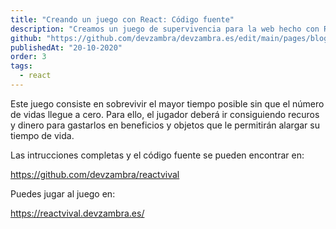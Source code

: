 ```yaml
---
title: "Creando un juego con React: Código fuente"
description: "Creamos un juego de supervivencia para la web hecho con React desde cero"
github: "https://github.com/devzambra/devzambra.es/edit/main/pages/blog/juego-react-parte-1.mdx"
publishedAt: "20-10-2020"
order: 3
tags:
  - react
---
```

Este juego consiste en sobrevivir el mayor tiempo posible sin que el número de vidas llegue a cero.
Para ello, el jugador deberá ir consiguiendo recuros y dinero para gastarlos en beneficios y objetos que le permitirán alargar su tiempo de vida.

Las intrucciones completas y el código fuente se pueden encontrar en:

https://github.com/devzambra/reactvival

Puedes jugar al juego en:

https://reactvival.devzambra.es/
